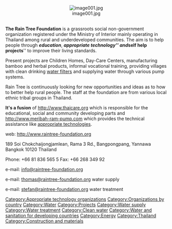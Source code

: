 <center>[[Image:image001.jpg]]</center> <br>

'''The Rain Tree Foundation''' is a grassroots social non-government organization registered under the Ministry of Interior mainly operating in Thailand among rural and underdeveloped communities. The aim is to help people through '''''education''''', '''''appropriate technology''''' and '''''self help projects''''' to improve their living standards.   

Present projects are Children Homes, Day-Care Centers, manufacturing bamboo and herbal products, informal vocational training, providing villages with clean drinking [[water filters]] and supplying water through various pump systems.

Rain Tree is continuously looking for new opportunities and ideas as to how to better help rural people. The staff at the foundation are from various local ethnic tribal groups in Thailand.


'''It's a fusion''' of http://www.thaicare.org which is responsible for the educational, social and community developing parts and http://www.meribah-ram-pump.com which provides the technical assistance like [[appropriate technologies]].




web: http://www.raintree-foundation.org


189 Soi Chokchaijongjamlean,
Rama 3 Rd., Bangpongpang, Yannawa
Bangkok 10120 Thailand

Phone: +66 81 836 565 5
Fax: +66 268 349 92

e-mail: [mailto:info@raintree-foundation.org info@raintree-foundation.org]

e-mail: [mailto:thomas@raintree-foundation.org thomas@raintree-foundation.org] water supply

e-mail: [mailto:stefan@raintree-foundation.org stefan@raintree-foundation.org] water treatment

[[Category:Appropriate technology organizations]]

[[Category:Organizations by country]]
[[Category:Water]]
[[Category:Projects]]
[[Category:Water supply]]
[[Category:Water treatment]]
[[Category:Clean water]]
[[Category:Water and sanitation for developing countries]]
[[Category:Energy]]
[[Category:Thailand]]
[[Category:Construction and materials]]